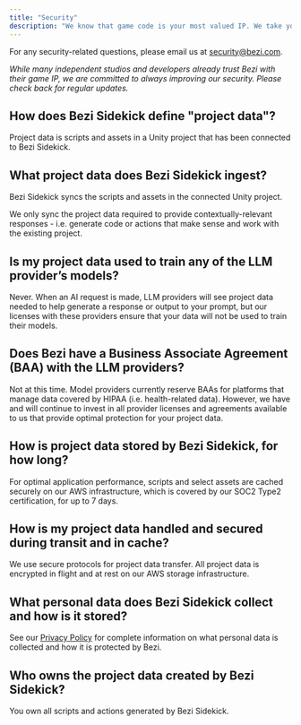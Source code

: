 ```yaml
---
title: "Security"
description: "We know that game code is your most valued IP. We take your security and trust in Bezi very seriously. This page outlines how we approach security for Bezi Sidekick."
---
```


For any security-related questions, please email us at [security@bezi.com](mailto:security@bezi.com).

*While many independent studios and developers already trust Bezi with their game IP, we are committed to always improving our security. Please check back for regular updates.*

## **How does Bezi Sidekick define "project data"?**

Project data is scripts and assets in a Unity project that has been connected to Bezi Sidekick.&#x20;

## **What project data does Bezi Sidekick ingest?**

Bezi Sidekick syncs the scripts and assets in the connected Unity project.

We only sync the project data required to provide contextually-relevant responses - i.e. generate code or actions that make sense and work with the existing project.

## **Is my project data used to train any of the LLM provider’s models?**

Never. When an AI request is made, LLM providers will see project data needed to help generate a response or output to your prompt, but our licenses with these providers ensure that your data will not be used to train their models.

## **Does Bezi have a Business Associate Agreement (BAA) with the LLM providers?**

Not at this time. Model providers currently reserve BAAs for platforms that manage data covered by HIPAA (i.e. health-related data). However, we have and will continue to invest in all provider licenses and agreements available to us that provide optimal protection for your project data.

## **How is project data stored by Bezi Sidekick, for how long?**

For optimal application performance, scripts and select assets are cached securely on our AWS infrastructure, which is covered by our SOC2 Type2 certification, for up to 7 days.

## **How is my project data handled and secured during transit and in cache?**

We use secure protocols for project data transfer. All project data is encrypted in flight and at rest on our AWS storage infrastructure.

## **What personal data does Bezi Sidekick collect and how is it stored?**

See our [Privacy Policy](https://www.bezi.com/privacy-policy) for complete information on what personal data is collected and how it is protected by Bezi.

## **Who owns the project data created by Bezi Sidekick?**

You own all scripts and actions generated by Bezi Sidekick.